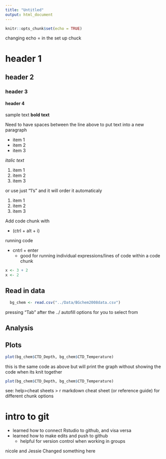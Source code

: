```yaml
---
title: "Untitled"
output: html_document
---
```


```r
knitr::opts_chunk$set(echo = TRUE)
```

changing echo = in the set up chuck 

# header 1
## header 2
### header 3
#### header 4

sample text **bold text**

Need to have spaces between the line above to put text into a new paragraph 

* item 1
* item 2
* item 3

*italic text*

1. item 1
2. item 2
3. item 3

or use just "1's" and it will order it automaticaly

1. item 1
1. item 2
1. item 3

Add code chunk with 

+ (ctrl + alt + i)

running code

- cntrl + enter
  - good for running individual expressions/lines of code within a code chunk

```r
x <- 3 + 2
x <- 2
```

## Read in data

```r
  bg_chem <- read.csv("../Data/BGchem2008data.csv")
```
pressing "Tab" after the ../ autofill options for you to select from 

## Analysis 


## Plots 
```r
plot(bg_chem$CTD_Depth, bg_chem$CTD_Temperature)
```
this is the same code as above but will print the graph without showing the code when its knit together 

```r
plot(bg_chem$CTD_Depth, bg_chem$CTD_Temperature)
```


see:
help>cheat sheets > r markdown cheat sheet (or reference guide) for different chunk options 


# intro to git 

- learned how to connect Rstudio to github, and visa versa 
- learned how to make edits and push to github
    - helpful for version control when working in groups




nicole and Jessie Changed something here



